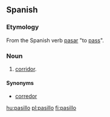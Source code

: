 ==Spanish==

===Etymology===
From the Spanish verb [[pasar]] "to [[pass]]".

===Noun===
{{es-noun-m}}

# [[corridor]].

====Synonyms====
*[[corredor]]

[[hu:pasillo]]
[[pl:pasillo]]
[[fi:pasillo]]